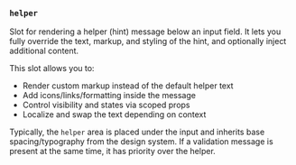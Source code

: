 ### `helper`

Slot for rendering a helper (hint) message below an input field. It lets you fully override the text, markup, and styling of the hint, and optionally inject additional content.

This slot allows you to:
- Render custom markup instead of the default helper text
- Add icons/links/formatting inside the message
- Control visibility and states via scoped props
- Localize and swap the text depending on context

Typically, the `helper` area is placed under the input and inherits base spacing/typography from the design system. If a validation message is present at the same time, it has priority over the helper.

